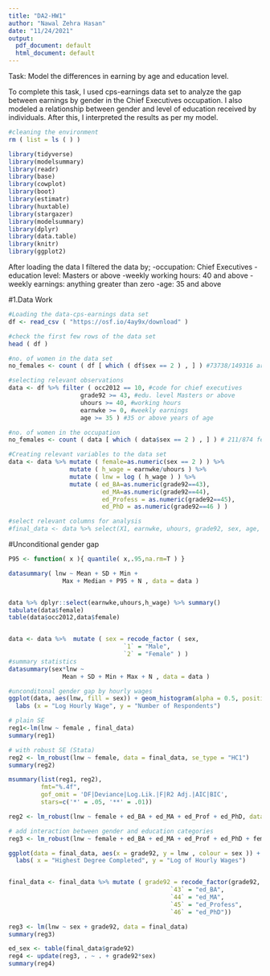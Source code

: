 ```yaml
---
title: "DA2-HW1"
author: "Nawal Zehra Hasan"
date: "11/24/2021"
output:
  pdf_document: default
  html_document: default
---
```

Task: Model the differences in earning by age and education level.

To complete this task, I used cps-earnings data set to analyze the gap between earnings by gender in the Chief Executives occupation. I also modeled a relationship between gender and level of education received by individuals.
After this, I interpreted the results as per my model.

```r
#cleaning the environment
rm ( list = ls ( ) )
```

```r
library(tidyverse)
library(modelsummary)
library(readr)
library(base)
library(cowplot)
library(boot)
library(estimatr)
library(huxtable)
library(stargazer)
library(modelsummary)
library(dplyr)
library(data.table)
library(knitr)
library(ggplot2)
```

After loading the data I filtered the data by;
-occupation: Chief Executives
-education level: Masters or above
-weekly working hours: 40 and above
-weekly earnings: anything greater than zero
-age: 35 and above

#1.Data Work
```r
#Loading the data-cps-earnings data set
df <- read_csv ( "https://osf.io/4ay9x/download" )

#check the first few rows of the data set
head ( df )

#no. of women in the data set
no_females <- count ( df [ which ( df$sex == 2 ) , ] ) #73738/149316 are women approx 49%

#selecting relevant observations
data <- df %>% filter ( occ2012 == 10, #code for chief executives
                    grade92 >= 43, #edu. level Masters or above
                    uhours >= 40, #working hours
                    earnwke >= 0, #weekly earnings
                    age >= 35 ) #35 or above years of age

#no. of women in the occupation                                
no_females <- count ( data [ which ( data$sex == 2 ) , ] ) # 211/874 females approx 24%

#Creating relevant variables to the data set
data <- data %>% mutate ( female=as.numeric(sex == 2 ) ) %>%
                 mutate ( h_wage = earnwke/uhours ) %>%
                 mutate ( lnw = log ( h_wage ) ) %>% 
                 mutate ( ed_BA=as.numeric(grade92==43),
                          ed_MA=as.numeric(grade92==44),
                          ed_Profess = as.numeric(grade92==45),
                          ed_PhD = as.numeric(grade92==46 ) )

#select relevant columns for analysis
#final_data <- data %>% select(X1, earnwke, uhours, grade92, sex, age, ind02, occ2012, h_wage, lnw, female, ed_BA, ed_MA, ed_Profess, ed_PhD)

```


#Unconditional gender gap
```r
P95 <- function( x ){ quantile( x,.95,na.rm=T ) }

datasummary( lnw ~ Mean + SD + Min + 
               Max + Median + P95 + N , data = data )


data %>% dplyr::select(earnwke,uhours,h_wage) %>% summary()
tabulate(data$female)
table(data$occ2012,data$female)


data <- data %>%  mutate ( sex = recode_factor ( sex,
                                `1` = "Male",
                                `2` = "Female" ) )
#summary statistics
datasummary(sex*lnw ~ 
               Mean + SD + Min + Max + N , data = data )

```

```r
#unconditonal gender gap by hourly wages
ggplot(data, aes(lnw, fill = sex)) + geom_histogram(alpha = 0.5, position = 'identity') +
  labs (x = "Log Hourly Wage", y = "Number of Respondents")

# plain SE
reg1<-lm(lnw ~ female , final_data) 
summary(reg1)

# with robust SE (Stata)
reg2 <- lm_robust(lnw ~ female, data = final_data, se_type = "HC1")
summary(reg2)

msummary(list(reg1, reg2),
         fmt="%.4f",
         gof_omit = 'DF|Deviance|Log.Lik.|F|R2 Adj.|AIC|BIC',
         stars=c('*' = .05, '**' = .01))

```

```r

reg2 <- lm_robust(lnw ~ female + ed_BA + ed_MA + ed_Prof + ed_PhD, data=final_data, se_type = "HC1")

# add interaction between gender and education categories
reg3 <- lm_robust(lnw ~ female + ed_BA + ed_MA + ed_Prof + ed_PhD + female*ed_BA + female*ed_MA + female*ed_Profess + female*ed_PhD, data=final_data, se_type = "HC1")
```

```r
ggplot(data = final_data, aes(x = grade92, y = lnw , colour = sex )) + geom_point() + stat_smooth(method = 'loess', formula = y ~ x, size = 1) + theme(axis.text.x=element_text(angle = 0, vjust = 0.5)) + xlim(40,50) + 
  labs( x = "Highest Degree Completed", y = "Log of Hourly Wages")
```


```r

```


```r
final_data <- final_data %>% mutate ( grade92 = recode_factor(grade92,
                                             `43` = "ed_BA",
                                             `44` = "ed_MA",
                                             `45` = "ed_Profess",
                                             `46` = "ed_PhD")) 
```

```r
reg3 <- lm(lnw ~ sex + grade92, data = final_data)
summary(reg3)
```

```r
ed_sex <- table(final_data$grade92)
reg4 <- update(reg3, . ~ . + grade92*sex)
summary(reg4)
```

```r

```

